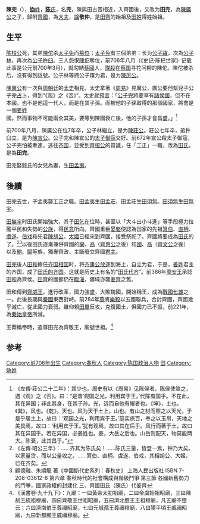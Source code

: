{{Otheruses|other=名为陈完的其他人物|陈仲完}}
{{Infobox 先秦人物
|名稱=陳完
|姓=[[媯姓|媯]]
|氏=[[陳氏|陳]]、[[田氏|田]]
|名=完
|字=
|别名=田敬仲完
|别名=齐敬王（王莽追尊）
|别字=
|諡号=敬仲
|庙号=世祖（新朝，王莽追尊）
|官位=
|時代=春秋
|國家=齊國
|身份=[[齊國|齊國]]工正
|出生日期=前706年
|逝世日期=
|父=[[陳厲公|陳厲公]]
|子女=[[田孟夷|田孟夷]]
}}
'''陳完'''（{{bd|前706年||？||catIdx=C陈}}），[[媯姓|'''妫'''姓]]，[[陈氏|'''陈'''氏]]，名'''完'''，陳與田古音相近，入齊國後，又改为'''田完'''，為[[陳厲公|陳厲公]]之子，歸附[[齊國|齊國]]，為[[大夫|大夫]]，[[諡|諡]]'''敬仲'''，是[[田齊|田齊]]的始祖及[[田姓|田姓]]得姓始祖。

== 生平 ==
[[陈桓公|陈桓公]]死，其弟[[陳佗|陳佗]]杀[[太子免|太子免]]而[[篡位|篡位]]；[[太子免|太子免]]有三個弟弟：长为[[陳厲公|公子躍]]，次為[[陳莊公|公子林]]，再次為[[陳宣公|公子杵臼]]。三人怨恨[[陳佗|陳佗]]奪位，前706年八月（《史记·陈杞世家》记载此事是公元前700年3月），就勾結[[蔡國|蔡國]]人，[[謀殺|謀殺]]在[[蔡国|蔡国]]寻花问柳的陳佗。陳佗被杀后，沒有得到諡號。公子林等拥公子躍为君，是为[[陳厉公|陳厉公]]。

[[陳厲公|陳厲公]]有一次與[[周|周]][[朝廷|朝廷]]的[[太史|太史]]相見，太史拿著《[[周易|周易]]》見厲公，厲公要他幫兒子公子完[[占卜|占卜]]，得到“《观》之《否》”。太史就[[預言|預言]]：「[[公子完|公子完]]將要享有[[諸侯國|諸侯國]]，但不在本國，也不是他這一代人，而是在其子孫。而被他的子孫取得的那個國家，將會是一個[[姜姓|姜姓]]國。然而事物不可能兩全其美，要等到陳國衰亡後，他的子孫才會昌盛。」<ref>《左傳·莊公二十二年》：其少也。周史有以《周易》见陈侯者，陈侯使筮之，遇《观》之《否》。曰：“是谓‘观国之光，利用宾于王。’代陈有国乎。不在此，其在异国；非此其身，在其子孙。光，远而自他有耀者也。《坤》，土也。《巽》，风也。《乾》，天也。风为天于土上，山也。有山之材而照之以天光，于是乎居土上，故曰：‘观国之光，利用宾于王。’庭实旅百，奉之以玉帛，天地之美具焉，故曰：‘利用宾于王。’犹有观焉，故曰其在后乎。风行而著于土，故曰其在异国乎。若在异国，必姜姓也。姜，大岳之后也。山岳则配天，物莫能两大。陈衰，此其昌乎。”</ref>

前700年八月，陳厲公在位7年卒，公子林繼立，是为[[陳莊公|陳莊公]]。莊公七年卒，弟杵臼立，是为[[陳宣公|陳宣公]]。公子完和陳宣公的[[太子御寇|太子御寇]]交好。前672年宣公殺太子御寇，公子完怕被牽連，逃往[[姜齊|齐国]]，並受到[[齊桓公|齊桓公]]的賞識，任「工正」一職，改為[[田氏代齐|田氏]]，是為'''田完'''。

田完娶懿氏的女兒為妻，生[[田孟夷|田孟夷]]。

== 後續 ==
田完去世，子孟夷襲工正之職。[[田孟夷|田孟夷]]生[[田孟莊|田孟莊]]、田孟莊生[[田須無|田須無]]。[[田須無|田須無]]生[[田無宇|田無宇]]。

[[田無宇|田無宇]]时田氏開始強大，其子[[田乞|田乞]]在位時，甚至以「大斗出小斗進」等手段極力拉攏平民和失勢的[[公族|公族]]，得[[民意|民意]]所向。齊國重臣[[晏嬰|晏嬰]]便認為田家的先祖[[箕伯|箕伯]]、[[直柄|直柄]]、[[虞遂|虞遂]]、[[伯戏|伯戏]]和先君[[陳胡公|陳胡公]]、[[太姬|太姬]]已經來到齊國，接受祭祀了。齊國將要成為[[田氏|田氏]]的了。<ref>《左傳·昭公三年》：……齐其为陈氏矣！……陈氏三量，皆登一焉，钟乃大矣。以家量贷，而以公量收之。……箕伯、直柄、虞遂、伯戏，其相胡公、大姬，已在齐矣。</ref><ref name=cq1>顧德融、朱順龍 著《中國斷代史系列：春秋史》 上海人民出版社 ISBN 7-208-03612-8 第六章 春秋時代的社會構成與階級鬥爭 第三節 各國新舊勢力的鬥爭，國家政權的封建化 三、齊國田氏（陳氏）代姜齊</ref>以後田氏逐漸兼併齊國的[[欒|欒]]、[[高|高]]（[[齊惠公|齊惠公]]之後）和[[國|國]]、[[高|高]]（[[齊文公|齊文公]]之後）以及[[鮑|鮑]]、[[闞|闞]]等族，獨專齊政，主斷廢立齊國[[君主|君主]]。

[[田完|田完]]後人[[田和|田和]]擔任[[齐国|齐国]][[相国|相国]]时，将[[齐康公|齐康公]][[放逐|放逐]]到海上，自立为君，于是，[[姜姓|姜姓]]君主的齐国，成了[[田齐|田氏的齐国]]。这就是历史上有名的“[[田氏代齐|田氏代齐]]”。前386年[[周安王|周安王]]承認[[田和|田和]]為齊侯。[[田齊|田齊]]的國都仍在[[臨淄|臨淄]]，疆域亦襲[[姜齊|姜齊]]之舊。

田和傳到[[齊威王|齊威王]]，進行改革，國力強盛，大敗魏國，開始稱王，成為[[戰國七雄|戰國七雄]]之一。此後長期與[[秦國|秦國]]東西對峙。前284年[[燕|燕]]將[[樂毅|樂毅]]以五國聯兵，合討齊國，齊國幾乎滅亡，從此國力衰弱。雖仰賴[[田單|田單]]反攻，克復國土，但國力已不振，前221年，為[[秦|秦]][[始皇帝|始皇帝]]所滅。

王莽稱帝時，追尊田完為齊敬王，廟號世祖。<ref>《漢書卷·九十九下》：九廟：一曰黃帝太初祖廟，二曰帝虞始祖昭廟，三曰陳胡王統祖穆廟，四曰齊敬王世祖昭廟，五曰濟北愍王王祖穆廟，凡五廟不墮云；六曰濟南伯王尊禰昭廟，七曰元城孺王尊禰穆廟，八曰陽平頃王戚禰昭廟，九曰新都顯王戚禰穆廟。</ref>

==参考==
<div class="references-small">	 
<references />	 
</div>
{{田齊君主}}
[[Category:前706年出生|Category:前706年出生]]
[[Category:春秋人|Category:春秋人]]
[[Category:陈国政治人物|Category:陈国政治人物]]
[[Category:齐国人|田]]
[[Category:媯姓|Category:媯姓]]